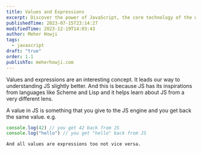 ```yaml
---
title: Values and Expressions
excerpt: Discover the power of JavaScript, the core technology of the web, bringing interactivity and dynamic behaviour to websites
publishedTime: 2023-07-15T23:14:27
modifiedTime: 2023-12-19T14:03:43
author: Meher Howji
tags:
  - javascript
draft: "true"
order: 1.1
publishTo: meherhowji.com
---
```


Values and expressions are an interesting concept. It leads our way to understanding JS slightly better. And this is because JS has its inspirations from languages like Scheme and Lisp and it helps learn about JS from a very different lens.

A value in JS is something that you give to the JS engine and you get back the same value.  e.g.

```js
console.log(42) // you get 42 back from JS
console.log("hello") // you get "hello" back from JS
```

	And all values are expressions too not vice versa.
